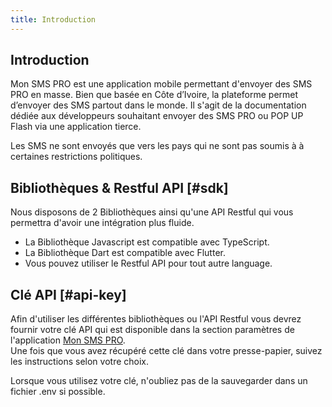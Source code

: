 ```yaml
---
title: Introduction
---
```



## Introduction

Mon SMS PRO est une application mobile permettant d'envoyer des SMS PRO en masse.
Bien que basée en Côte d’Ivoire, la plateforme permet d’envoyer des SMS partout dans le monde.
Il s'agit de la documentation dédiée aux développeurs souhaitant envoyer des SMS PRO ou POP UP Flash via une application tierce.

<Callout type="warning" emoji="⚠️">
  Les SMS ne sont envoyés que vers les pays qui ne sont pas soumis à à certaines
  restrictions politiques.
</Callout>

## Bibliothèques & Restful API [#sdk]

Nous disposons de 2 Bibliothèques ainsi qu'une API Restful qui vous permettra d'avoir une intégration plus fluide.

- La Bibliothèque Javascript est compatible avec TypeScript.
- La Bibliothèque Dart est compatible avec Flutter.
- Vous pouvez utiliser le Restful API pour tout autre language.

<Cards>
  <Cards.Card title="JavaScript" href="/libs/js/get-started" arrow />
  <Cards.Card title="Dart" href="/libs/dart/get-started" arrow />
  <Cards.Card title="Restful API" href="/libs/rest/get-started" arrow />
</Cards>

## Clé API [#api-key]

Afin d'utiliser les différentes bibliothèques ou l'API Restful vous devrez fournir votre clé API qui est disponible dans la section paramètres de l'application [Mon SMS PRO](https://onelink.to/kg2z8q). <br />
Une fois que vous avez récupéré cette clé dans votre presse-papier, suivez les instructions selon votre choix.

<Callout type="info">
  Lorsque vous utilisez votre clé, n'oubliez pas de la sauvegarder dans un
  fichier .env si possible.
</Callout>
